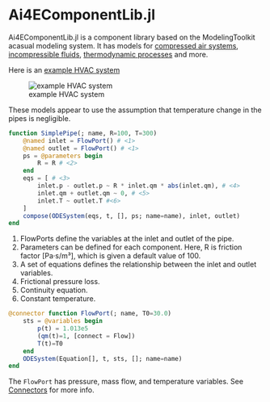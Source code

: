 # Ai4EComponentLib.jl

Ai4EComponentLib.jl is a component library based on the ModelingToolkit acasual modeling system. It has models for [compressed air systems](https://ai4energy.github.io/Ai4EComponentLib.jl/dev/tutorials/CompressedAirSystem/), [incompressible fluids](https://ai4energy.github.io/Ai4EComponentLib.jl/dev/tutorials/IncompressiblePipe/), [thermodynamic processes](https://ai4energy.github.io/Ai4EComponentLib.jl/dev/API/ThermodynamicCycle/) and more.

Here is an [example HVAC system](https://ai4energy.github.io/Ai4EComponentLib.jl/dev/tutorials/HVAC/)

![example HVAC system](assets/HVAC.png){#fig-hvac-example}

These models appear to use the assumption that temperature change in the pipes is negligible.

```julia
function SimplePipe(; name, R=100, T=300)
    @named inlet = FlowPort() # <1>
    @named outlet = FlowPort() # <1>
    ps = @parameters begin
        R = R # <2>
    end
    eqs = [ # <3>
        inlet.p - outlet.p ~ R * inlet.qm * abs(inlet.qm), # <4>
        inlet.qm + outlet.qm ~ 0, # <5>
        inlet.T ~ outlet.T #<6>
    ]
    compose(ODESystem(eqs, t, [], ps; name=name), inlet, outlet)
end
```
1. FlowPorts define the variables at the inlet and outlet of the pipe.
2. Parameters can be defined for each component. Here, R is friction factor [Pa·s/m³], which is given a default value of 100.
3. A set of equations defines the relationship between the inlet and outlet variables.
4. Frictional pressure loss.
5. Continuity equation.
6. Constant temperature.

```julia
@connector function FlowPort(; name, T0=30.0)
    sts = @variables begin
        p(t) = 1.013e5
        (qm(t)=1, [connect = Flow])
        T(t)=T0
    end
    ODESystem(Equation[], t, sts, []; name=name)
end
```

The `FlowPort` has pressure, mass flow, and temperature variables. See [Connectors](/connectors.qmd) for more info.
